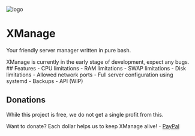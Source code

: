 
![logo](assets/images/xmanage_banner.png)
 
# XManage

Your friendly server manager written in pure bash.

<Callout type="info" emoji="ℹ️">
  XManage is currently in the early stage of development, expect any bugs.
</Callout>
## Features
- CPU limitations
- RAM limitations
- SWAP limitations
- Disk limitations
- Allowed network ports
- Full server configuration using systemd
- Backups
- API (WIP)

## Donations

While this project is free, we do not get a single profit from this.

Want to donate? Each dollar helps us to keep XManage alive! - [PayPal](https://www.paypal.com/paypalme/tiritoeasy)